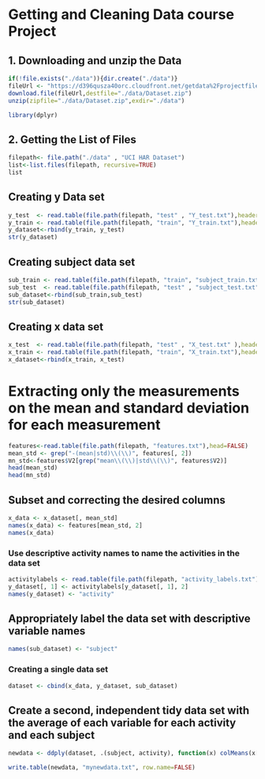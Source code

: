 

# Getting and Cleaning Data course Project

## 1. Downloading and unzip the Data 

```{r}
if(!file.exists("./data")){dir.create("./data")}
fileUrl <- "https://d396qusza40orc.cloudfront.net/getdata%2Fprojectfiles%2FUCI%20HAR%20Dataset.zip"
download.file(fileUrl,destfile="./data/Dataset.zip")
unzip(zipfile="./data/Dataset.zip",exdir="./data")
```

```{r}
library(dplyr)
```

## 2. Getting the List of Files

```{r}
filepath<- file.path("./data" , "UCI HAR Dataset")
list<-list.files(filepath, recursive=TRUE)
list
```


## Creating y Data set 
```{r}
y_test  <- read.table(file.path(filepath, "test" , "Y_test.txt"),header = FALSE)
y_train <- read.table(file.path(filepath, "train", "Y_train.txt"),header=FALSE)
y_dataset<-rbind(y_train, y_test)
str(y_dataset)
```


## Creating subject data set
```{r}
sub_train <- read.table(file.path(filepath, "train", "subject_train.txt"),header=FALSE)
sub_test  <- read.table(file.path(filepath, "test" , "subject_test.txt" ),header=FALSE)
sub_dataset<-rbind(sub_train,sub_test)
str(sub_dataset)
```

## Creating x data set
```{r}
x_test  <- read.table(file.path(filepath, "test" , "X_test.txt" ),header = FALSE)
x_train <- read.table(file.path(filepath, "train", "X_train.txt"),header = FALSE)
x_dataset<-rbind(x_train, x_test)
```

# Extracting only the measurements on the mean and standard deviation for each measurement 

```{r}
features<-read.table(file.path(filepath, "features.txt"),head=FALSE)
mean_std <- grep("-(mean|std)\\(\\)", features[, 2])
mn_std<-features$V2[grep("mean\\(\\)|std\\(\\)", features$V2)]
head(mean_std)
head(mn_std)
```

## Subset and correcting the desired columns 

```{r}
x_data <- x_dataset[, mean_std]
names(x_data) <- features[mean_std, 2]
names(x_data)
```


### Use descriptive activity names to name the activities in the data set


```{r}
activitylabels <- read.table(file.path(filepath, "activity_labels.txt"),header = FALSE)
y_dataset[, 1] <- activitylabels[y_dataset[, 1], 2]
names(y_dataset) <- "activity"
```

## Appropriately label the data set with descriptive variable names

```{r}
names(sub_dataset) <- "subject"
```

### Creating a single data set 

```{r}
dataset <- cbind(x_data, y_dataset, sub_dataset)
```

## Create a second, independent tidy data set with the average of each variable for each activity and each subject

```{r}
newdata <- ddply(dataset, .(subject, activity), function(x) colMeans(x[, 1:65]))

write.table(newdata, "mynewdata.txt", row.name=FALSE)
```




